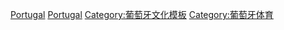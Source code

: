 [[Category:各国体育模板|Portugal]]
[[Category:欧洲体育模板|Portugal]]
[[Category:葡萄牙文化模板|Category:葡萄牙文化模板]]
[[Category:葡萄牙体育|Category:葡萄牙体育]]